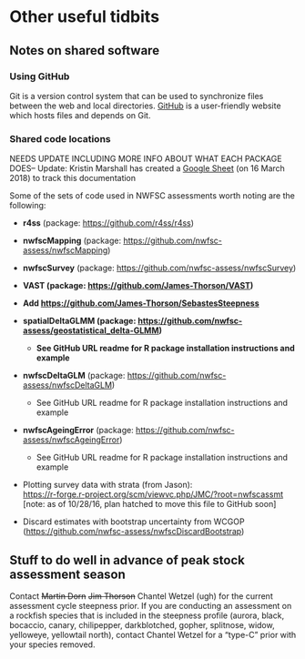 # Other useful tidbits

## Notes on shared software

### Using GitHub

Git is a version control system that can be used to synchronize files between the web and local directories. [GitHub](https://github.com/) is a user-friendly website which hosts files and depends on Git.

### Shared code locations

NEEDS UPDATE INCLUDING MORE INFO ABOUT WHAT EACH PACKAGE DOES-- Update: Kristin Marshall has created a [Google Sheet](https://docs.google.com/spreadsheets/d/1uMIYenXJPAB7JP0xd2QWghhFT1fhJM1e_TN8NOzd35w/edit#gid=0) (on 16 March 2018) to track this documentation

Some of the sets of code used in NWFSC assessments worth noting are the following:

-   **r4ss** (package: <https://github.com/r4ss/r4ss>)

-   **nwfscMapping** (package: <https://github.com/nwfsc-assess/nwfscMapping>)

-   **nwfscSurvey** (package: <https://github.com/nwfsc-assess/nwfscSurvey>)

-   **VAST (package: <https://github.com/James-Thorson/VAST>)**

-   **Add <https://github.com/James-Thorson/SebastesSteepness>**

-   **spatialDeltaGLMM (package: <https://github.com/nwfsc-assess/geostatistical_delta-GLMM>)**

    -   **See GitHub URL readme for R package installation instructions and example**

-   **nwfscDeltaGLM** (package: <https://github.com/nwfsc-assess/nwfscDeltaGLM>)

    -   See GitHub URL readme for R package installation instructions and example

-   **nwfscAgeingError** (package: <https://github.com/nwfsc-assess/nwfscAgeingError>)

    -   See GitHub URL readme for R package installation instructions and example

-   Plotting survey data with strata (from Jason):\
    [https://r-forge.r-project.org/scm/viewvc.php/JMC/?root=nwfscassmt\
    ](https://r-forge.r-project.org/scm/viewvc.php/JMC/?root=nwfscassmt)\[note: as of 10/28/16, plan hatched to move this file to GitHub soon\]

-   Discard estimates with bootstrap uncertainty from WCGOP (<https://github.com/nwfsc-assess/nwfscDiscardBootstrap>)

## Stuff to do well in advance of peak stock assessment season

Contact ~~Martin Dorn~~ ~~Jim Thorson~~ Chantel Wetzel (ugh) for the current assessment cycle steepness prior. If you are conducting an assessment on a rockfish species that is included in the steepness profile (aurora, black, bocaccio, canary, chilipepper, darkblotched, gopher, splitnose, widow, yelloweye, yellowtail north), contact Chantel Wetzel for a “type-C” prior with your species removed.
